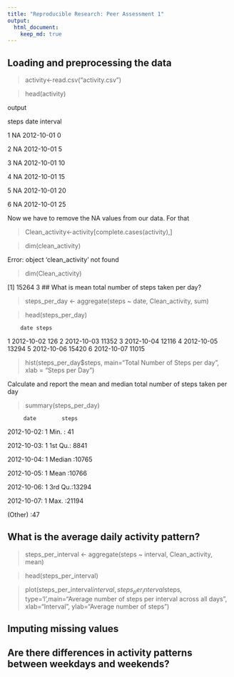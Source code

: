 ```yaml
---
title: "Reproducible Research: Peer Assessment 1"
output: 
  html_document:
    keep_md: true
---
```



## Loading and preprocessing the data

> activity<-read.csv("activity.csv")

> head(activity)

output

  steps       date interval
  
1    NA 2012-10-01        0

2    NA 2012-10-01        5

3    NA 2012-10-01       10

4    NA 2012-10-01       15

5    NA 2012-10-01       20

6    NA 2012-10-01       25

Now we have to remove the NA values from our data. For that

> Clean_activity<-activity[complete.cases(activity),]

> dim(clean_activity)

Error: object 'clean_activity' not found

> dim(Clean_activity)

[1] 15264     3
## What is mean total number of steps taken per day?

> steps_per_day <- aggregate(steps ~ date, Clean_activity, sum)

> head(steps_per_day)

        date steps
1 2012-10-02   126
2 2012-10-03 11352
3 2012-10-04 12116
4 2012-10-05 13294
5 2012-10-06 15420
6 2012-10-07 11015

>   hist(steps_per_day$steps, main="Total Number of Steps per day", xlab = "Steps per Day")

Calculate and report the mean and median total number of steps taken per day

>  summary(steps_per_day)

         date        steps      
 2012-10-02: 1   Min.   :   41  
 
 2012-10-03: 1   1st Qu.: 8841  
 
 2012-10-04: 1   Median :10765  
 
 2012-10-05: 1   Mean   :10766 
 
 2012-10-06: 1   3rd Qu.:13294  
 
 2012-10-07: 1   Max.   :21194  
 
 (Other)   :47  
 


## What is the average daily activity pattern?

> steps_per_interval <- aggregate(steps ~ interval, Clean_activity, mean)

> head(steps_per_interval)

> plot(steps_per_interval$interval, steps_per_interval$steps, type='l',main="Average number of steps per interval across all days", xlab="Interval", ylab="Average number of steps")



## Imputing missing values



## Are there differences in activity patterns between weekdays and weekends?
